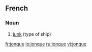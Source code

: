 ==French==

===Noun===
{{fr-noun|f}}

# [[junk]] (type of ship)

[[fr:jonque]]
[[io:jonque]]
[[ru:jonque]]
[[vi:jonque]]